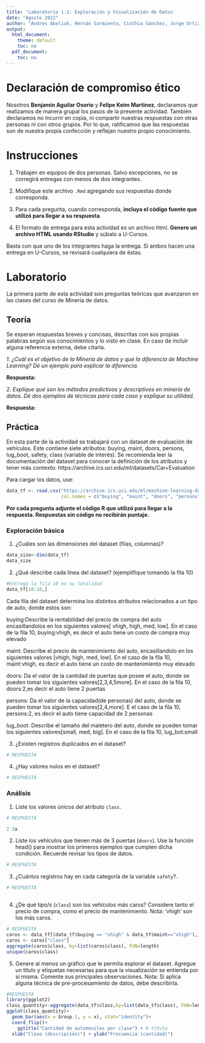 ```yaml
---
title: 'Laboratorio 1.1: Exploración y Visualización de Datos'
date: "Agosto 2022"
author: "Andrés Abeliuk, Hernán Sarmiento, Cinthia Sánchez, Jorge Ortiz"
output:
  html_document:
    theme: default
    toc: no
  pdf_document:
    toc: no
---
```


# Declaración de compromiso ético

Nosotros **Benjamin Aguilar Osorio** y **Felipe Keim Martinez**, declaramos que realizamos de manera grupal los pasos de la presente actividad. También declaramos no incurrir en copia, ni compartir nuestras respuestas con otras personas ni con otros grupos. Por lo que, ratificamos que las respuestas son de nuestra propia confección y reflejan nuestro propio conocimiento.

# Instrucciones

1.  Trabajen en equipos de dos personas. Salvo excepciones, no se corregirá entregas con menos de dos integrantes.

2.  Modifique este archivo `.Rmd` agregando sus respuestas donde corresponda.

3.  Para cada pregunta, cuando corresponda, **incluya el código fuente que utilizó para llegar a su respuesta**.

4.  El formato de entrega para esta actividad es un archivo html. **Genere un archivo HTML usando RStudio** y súbalo a U-Cursos.

Basta con que uno de los integrantes haga la entrega. Si ambos hacen una entrega en U-Cursos, se revisará cualquiera de éstas.

# Laboratorio

La primera parte de esta actividad son preguntas teóricas que avanzaron en las clases del curso de Minería de datos.

## Teoría

Se esperan respuestas breves y concisas, descritas con sus propias palabras según sus conocimientos y lo visto en clase. En caso de incluir alguna referencia externa, debe citarla.


*1. ¿Cuál es el objetivo de la Minería de datos y qué la diferencia de Machine Learning? Dé un ejemplo para explicar la diferencia.*

**Respuesta:**

*2. Explique qué son los métodos predictivos y descriptivos en minería de datos. Dé dos ejemplos de técnicas para cada caso y explique su utilidad.*

**Respuesta:**



## Práctica

En esta parte de la actividad se trabajará con un dataset de evaluación de vehículos. Este contiene siete atributos: buying, maint, doors, persons, lug_boot, safety, class (variable de interés). Se recomienda leer la documentación del dataset para conocer la definición de los atributos y tener más contexto: https://archive.ics.uci.edu/ml/datasets/Car+Evaluation

Para cargar los datos, use:

```r
data_tf <- read.csv("https://archive.ics.uci.edu/ml/machine-learning-databases/car/car.data", header=FALSE,
                    col.names = c("buying", "maint", "doors", "persons", "lug_boot", "safety", "class"))
```



**Por cada pregunta adjunte el código R que utilizó para llegar a la respuesta. Respuestas sin código no recibirán puntaje.**

### Exploración básica

1.  ¿Cuáles son las dimensiones del dataset (filas, columnas)? 

```r
data_size<-dim(data_tf)
data_size
```

2.  ¿Qué describe cada línea del dataset? (ejemplifique tomando la fila 10)

```r
#Entrega la fila 10 en su totalidad
data_tf[10:10,]
```
Cada fila del dataset determina los distintos atributos relacionados a un tipo de auto, donde estos son:

buying:Describe la rentabilidad del precio de compra del auto encasillandolos en los siguientes valores[ vhigh, high, med, low]. En el caso de la fila 10, buying:vhigh, es decir el auto tiene un costo de compra muy elevado 

maint: Describe el precio de mantenimiento del auto, encasillandolo en los siguientes valores [vhigh, high, med, low]. En el caso de la fila 10, maint:vhigh, es decir el auto tiene un costo de mantenimiento muy elevado

doors: Da el valor de la cantidad de puertas que posee el auto, donde se pueden tomar los siguientes valores[2,3,4,5more]. En el caso de la fila 10, doors:2,es decir el auto tiene 2 puertas

persons: Da el valor de la capacidad(de personas) del auto, donde se pueden tomar los siguientes valores[2,4,more]. E el caso de la fila 10, persons:2, es decir el auto tiene capacidad de 2 personas

lug_boot: Describe el tamaño del maletero del auto, donde se pueden tomar los siguientes valores[small, med, big]. En el caso de la fila 10, lug_bot:small

3.  ¿Existen registros duplicados en el dataset? 

```r
# RESPUESTA


```

4.  ¿Hay valores nulos en el dataset?


```r
# RESPUESTA


```


### Análisis

1.  Liste los valores únicos del atributo `class`.

```r
# RESPUESTA

2 2a


```


2.  Liste los vehículos que tienen más de 3 puertas (`doors`). Use la función head() para mostrar los primeros ejemplos que cumplen dicha condición. Recuerde revisar los tipos de datos. 

```r
# RESPUESTA


```

3.  ¿Cuántos registros hay en cada categoría de la variable `safety`?.


```r
# RESPUESTA



```

4.  ¿De qué tipo/s (`class`) son los vehículos más caros? Considere tanto el precio de compra, como el precio de mantenimiento. Nota: 'vhigh' son los más caros. 

```r
# RESPUESTA
caros <- data_tf[(data_tf$buying == "vhigh" & data_tf$maint=="vhigh"),]
caros <- caros["class"]
aggregate(caros$class, by=list(caros$class), FUN=length)
unique(caros$class)
```


5.  Genere al menos un gráfico que le permita explorar el dataset. Agregue un título y etiquetas necesarias para que la visualización se entienda por sí misma. Comente sus principales observaciones. Nota: Si aplica alguna técnica de pre-procesamiento de datos, debe describirla.  

```r
#RESPUESTA
library(ggplot2)
class_quantity<-aggregate(data_tf$class,by=list(data_tf$class), FUN=length)
ggplot(class_quantity)+
  geom_bar(aes(x = Group.1, y = x), stat="identity")+
  coord_flip()+
    ggtitle("Cantidad de automoviles por clase") + # título
  xlab("Clase (descripción)") + ylab("Frecuencia (cantidad)")


```
